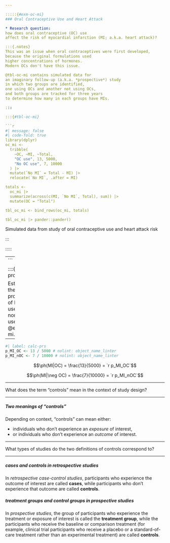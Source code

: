 ```yaml
---

:::::{#exm-oc-mi}
### Oral Contraceptive Use and Heart Attack

* Research question:
how does oral contraceptive (OC) use
affect the risk of myocardial infarction (MI; a.k.a. heart attack)?

:::{.notes}
This was an issue when oral contraceptives were first developed,
because the original formulations used
higher concentrations of hormones.
Modern OCs don't have this issue.

@tbl-oc-mi contains simulated data for
an imaginary follow-up (a.k.a. *prospective*) study
in which two groups are identified,
one using OCs and another not using OCs,
and both groups are tracked for three years
to determine how many in each groups have MIs.

:::

:::{#tbl-oc-mi}

```r
#| message: false
#| code-fold: true
library(dplyr)
oc_mi <-
  tribble(
    ~OC, ~MI, ~Total,
    "OC use", 13, 5000,
    "No OC use", 7, 10000
  ) |>
  mutate(`No MI` = Total - MI) |>
  relocate(`No MI`, .after = MI)

totals <-
  oc_mi |>
  summarize(across(c(MI, `No MI`, Total), sum)) |>
  mutate(OC = "Total")

tbl_oc_mi <- bind_rows(oc_mi, totals)

tbl_oc_mi |> pander::pander()
```

Simulated data from study of oral contraceptive use and heart attack risk

:::

:::::

---
```


::::{#exr-probs}

Estimate the probabilities of MI for OC users and non-OC users in @exm-oc-mi.
::::

----

:::{#sol-compute-probs}

```r
#| label: calc-prs
p_MI_OC <- 13 / 5000 # nolint: object_name_linter
p_MI_nOC <- 7 / 10000 # nolint: object_name_linter
```

$$\ph(MI|OC) = \frac{13}{5000} = `r p_MI_OC`$$

$$\ph(MI|\neg OC) = \frac{7}{10000} = `r p_MI_nOC`$$

:::

---

:::{#exr-def-controls}

What does the term "controls" mean in the context of study design?

:::

---

:::{#sol-def-controls}
::::{#def-controls}
##### Two meanings of "controls"

Depending on context, "controls" can mean either:

- individuals who don't experience an *exposure* of interest,
- or individuals who don't experience an *outcome* of interest.

::::
:::

---

:::{#exr-controls-use-cases}
What types of studies do the two definitions of controls correspond to?
:::

---

:::{#sol-controls-use-cases}
:::{#def-cases-retrospective}
##### cases and controls in retrospective studies
In *retrospective case-control studies*,
participants who experience the outcome of interest are called **cases**,
while participants who don't experience that outcome are called **controls**.
:::

:::{#def-cases-prospective}
##### treatment groups and control groups in prospective studies
In *prospective studies*,
the group of participants who experience the treatment or exposure of interest
is called the **treatment group**,
while the participants who receive the baseline or comparison treatment
(for example, clinical trial participants who receive a placebo
or a standard-of-care treatment rather than an experimental treatment)
are called **controls**.

:::
:::
